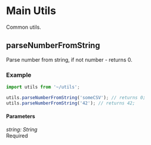 <Meta title="Utils/Main/parseNumberFromString" />

# Main Utils

Common utils.

## parseNumberFromString

Parse number from string, if not number - returns 0.

### Example

```javascript
import utils from '~/utils';

utils.parseNumberFromString('someCSV'); // returns 0;
utils.parseNumberFromString('42'); // returns 42;
```

#### Parameters

<div class="param">
  <div class="code-block small">
    <i>string: String</i>
  </div>
  <div class="chip">Required</div>
</div>
